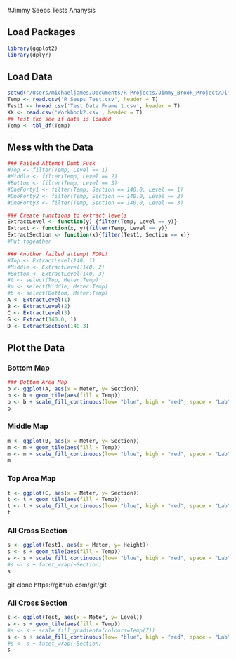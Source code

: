 #Jimmy Seeps Tests Ananysis

## Load Packages
```r
library(ggplot2)
library(dplyr)
```

## Load Data
```r
setwd("/Users/michaeljames/Documents/R Projects/Jimmy_Brook_Project/Jimmy_Seep_Analysis/Jimmy_Seep_Analysis/Data In")
Temp <- read.csv('R Seeps Test.csv', header = T)
Test1 <- hread.csv('Test Data Frame 1.csv', header = T)
XX <- read.csv('Workbook2.csv', header = T)
## Test tko see if data is loaded
Temp <- tbl_df(Temp)
```

## Mess with the Data
```r
### Failed Attempt Dumb Fuck
#Top <- filter(Temp, Level == 1)
#Middle <- filter(Temp, Level == 2)
#Bottom <- filter(Temp, Level == 3)
#OneForty1 <- filter(Temp, Section == 140.0, Level == 1)
#OneForty2 <- filter(Temp, Section == 140.0, Level == 2)
#OneForty3 <- filter(Temp, Section == 140.0, Level == 3)

### Create functions to extract levels
ExtractLevel <- function(y) {filter(Temp, Level == y)}
Extract <- function(x, y){filter(Temp, Level == y)}
ExtractSection <- function(x){filter(Test1, Section == x)}
#Put togeather 

### Another failed attempt FOOL!
#Top <- ExtractLevel(140, 1)
#Middle <- ExtractLevel(140, 2)
#Bottom <- ExtractLevel(140, 3)
#t <- select(Top, Meter:Temp)
#m <- select(Middle, Meter:Temp)
#b <- select(Bottom, Meter:Temp)
A <- ExtractLevel(1)
B <- ExtractLevel(2)
C <- ExtractLevel(3)
G <- Extract(140.0, 1)
D <- ExtractSection(140.3)
```

## Plot the Data

### Bottom Map
```r
### Bottom Area Map
b <- ggplot(A, aes(x = Meter, y= Section))
b <- b + geom_tile(aes(fill = Temp))
b <- b + scale_fill_continuous(low= "blue", high = "red", space = "Lab")
b
```

### Middle Map
```r
m <- ggplot(B, aes(x = Meter, y= Section))
m <- m + geom_tile(aes(fill = Temp))
m <- m + scale_fill_continuous(low= "blue", high = "red", space = "Lab")
m
```

### Top Area Map
```r
t <- ggplot(C, aes(x = Meter, y= Section))
t <- t + geom_tile(aes(fill = Temp))
t <- t + scale_fill_continuous(low= "blue", high = "red", space = "Lab")
t 
```

### All Cross Section
```r
s <- ggplot(Test1, aes(x = Meter, y= Height))
s <- s + geom_tile(aes(fill = Temp))
s <- s + scale_fill_continuous(low= "blue", high = "red", space = "Lab")
#s <- s + facet_wrap(~Section)
s
```
git clone https://github.com/git/git

### All Cross Section
```r
s <- ggplot(Test, aes(x = Meter, y= Level))
s <- s + geom_tile(aes(fill = Temp))
#s <- s + scale_fill_gradientn(colours=Temp(7))
s <- s + scale_fill_continuous(low= "blue", high = "red", space = "Lab")
#s <- s + facet_wrap(~Section)
s
```





